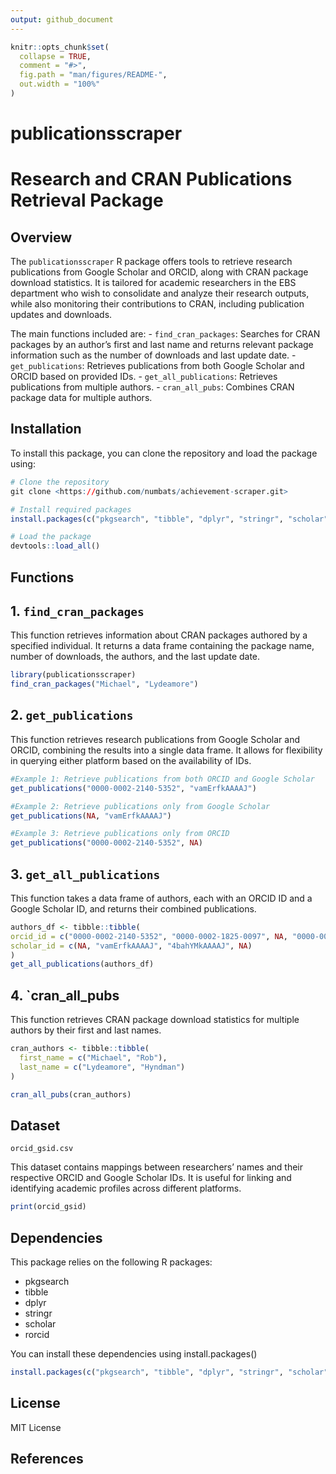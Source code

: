 ```yaml
---
output: github_document
---
```


<!-- README.md is generated from README.Rmd. Please edit that file -->

```r
knitr::opts_chunk$set(
  collapse = TRUE,
  comment = "#>",
  fig.path = "man/figures/README-",
  out.width = "100%"
)
```

# publicationsscraper

<!-- badges: start -->
<!-- badges: end -->

# Research and CRAN Publications Retrieval Package

## Overview

The `publicationsscraper` R package offers tools to retrieve research publications from Google Scholar and ORCID, along with CRAN package download statistics. It is tailored for academic researchers in the EBS department who wish to consolidate and analyze their research outputs, while also monitoring their contributions to CRAN, including publication updates and downloads.

The main functions included are:
- `find_cran_packages`: Searches for CRAN packages by an author's first and last name and returns relevant package information such as the number of downloads and last update date.
- `get_publications`: Retrieves publications from both Google Scholar and ORCID based on provided IDs.
- `get_all_publications`: Retrieves publications from multiple authors.
- `cran_all_pubs`: Combines CRAN package data for multiple authors.

## Installation

To install this package, you can clone the repository and load the package using:

```r
# Clone the repository
git clone <https://github.com/numbats/achievement-scraper.git>

# Install required packages
install.packages(c("pkgsearch", "tibble", "dplyr", "stringr", "scholar", "rorcid"))

# Load the package
devtools::load_all()

```

## Functions

## 1. `find_cran_packages`

This function retrieves information about CRAN packages authored by a specified individual. It returns a data frame containing the package name, number of downloads, the authors, and the last update date.

```r
library(publicationsscraper)
find_cran_packages("Michael", "Lydeamore")
```

## 2. `get_publications`

This function retrieves research publications from Google Scholar and ORCID, combining the results into a single data frame. It allows for flexibility in querying either platform based on the availability of IDs.

```r
#Example 1: Retrieve publications from both ORCID and Google Scholar
get_publications("0000-0002-2140-5352", "vamErfkAAAAJ")
```

```r
#Example 2: Retrieve publications only from Google Scholar
get_publications(NA, "vamErfkAAAAJ")
```

```r
#Example 3: Retrieve publications only from ORCID
get_publications("0000-0002-2140-5352", NA)
```


## 3. `get_all_publications`

This function takes a data frame of authors, each with an ORCID ID and a Google Scholar ID, and returns their combined publications.

```r
authors_df <- tibble::tibble(
orcid_id = c("0000-0002-2140-5352", "0000-0002-1825-0097", NA, "0000-0001-5109-3700"),
scholar_id = c(NA, "vamErfkAAAAJ", "4bahYMkAAAAJ", NA)
)
get_all_publications(authors_df)
```

## 4. `cran_all_pubs

This function retrieves CRAN package download statistics for multiple authors by their first and last names.

```r
cran_authors <- tibble::tibble(
  first_name = c("Michael", "Rob"),
  last_name = c("Lydeamore", "Hyndman")
)

cran_all_pubs(cran_authors)
```

## Dataset

`orcid_gsid.csv`

This dataset contains mappings between researchers' names and their respective ORCID and Google Scholar IDs. It is useful for linking and identifying academic profiles across different platforms.

```r
print(orcid_gsid)
```


## Dependencies

This package relies on the following R packages:

- pkgsearch
- tibble
- dplyr
- stringr
- scholar
- rorcid

You can install these dependencies using install.packages()
```r
install.packages(c("pkgsearch", "tibble", "dplyr", "stringr", "scholar", "rorcid"))
```


## License
MIT License

## References


